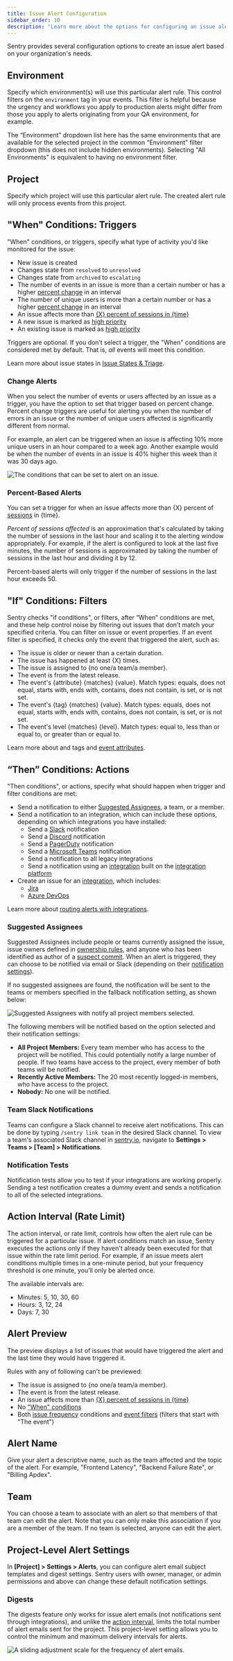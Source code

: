 ```yaml
---
title: Issue Alert Configuration
sidebar_order: 10
description: "Learn more about the options for configuring an issue alert."
---
```


Sentry provides several configuration options to create an issue alert based on your organization's needs.

## Environment

Specify which <PlatformLink to="/configuration/environments/">environment(s)</PlatformLink> will use this particular alert rule. This control filters on the `environment` tag in your events. This filter is helpful because the urgency and workflows you apply to production alerts might differ from those you apply to alerts originating from your QA environment, for example.

The “Environment” dropdown list here has the same environments that are available for the selected project in the common “Environment” filter dropdown (this does not include hidden environments). Selecting "All Environments" is equivalent to having no environment filter.

## Project

Specify which project will use this particular alert rule. The created alert rule will only process events from this project.

## "When" Conditions: Triggers

"When" conditions, or triggers, specify what type of activity you'd like monitored for the issue:

- New issue is created
- Changes state from `resolved` to `unresolved`
- Changes state from `archived` to `escalating`
- The number of events in an issue is more than a certain number or has a higher [percent change](#change-alerts) in an interval
- The number of unique users is more than a certain number or has a higher [percent change](#change-alerts) in an interval
- An issue affects more than [\{X\} percent of sessions in \{time\}](#percent-based-alerts)
- A new issue is marked as [high priority](/product/issues/issue-priority/)
- An existing issue is marked as [high priority](/product/issues/issue-priority/)

Triggers are optional. If you don’t select a trigger, the "When" conditions are considered met by default. That is, _all_ events will meet this condition.

Learn more about issue states in [Issue States & Triage](/product/issues/states-triage/).

### Change Alerts

<Include name="feature-available-for-plan-trial-business.mdx" />

When you select the number of events or users affected by an issue as a trigger, you have the option to set that trigger based on percent change. Percent change triggers are useful for alerting you when the number of errors in an issue or the number of unique users affected is significantly different from normal.

For example, an alert can be triggered when an issue is affecting 10% more unique users in an hour compared to a week ago. Another example would be when the number of events in an issue is 40% higher this week than it was 30 days ago.

![The conditions that can be set to alert on an issue.](./img/issue-change-alert.png)

### Percent-Based Alerts

You can set a trigger for when an issue affects more than \{X\} percent of [sessions](/product/releases/health/#session) in \{time\}.

_Percent of sessions affected_ is an approximation that's calculated by taking the number of sessions in the last hour and scaling it to the alerting window appropriately. For example, if the alert is configured to look at the last five minutes, the number of sessions is approximated by taking the number of sessions in the last hour and dividing it by 12.

Percent-based alerts will only trigger if the number of sessions in the last hour exceeds 50.

## "If" Conditions: Filters

Sentry checks "if conditions", or filters, after “When” conditions are met, and these help control noise by filtering out issues that don’t match your specified criteria. You can filter on issue or event properties. If an event filter is specified, it checks only the event that triggered the alert, such as:

- The issue is older or newer than a certain duration.
- The issue has happened at least \{X\} times.
- The issue is assigned to \{no one/a team/a member\}.
- The event is from the latest release.
- The event's \{attribute\} \{matches\} \{value\}. Match types: equals, does not equal, starts with, ends with, contains, does not contain, is set, or is not set.
- The event's \{tag\} \{matches\} \{value\}. Match types: equals, does not equal, starts with, ends with, contains, does not contain, is set, or is not set.
- The event's level \{matches\} \{level\}. Match types: equal to, less than or equal to, or greater than or equal to.

Learn more about and <PlatformLink to="/enriching-events/tags/">tags</PlatformLink> and [event attributes](/product/sentry-basics/search/searchable-properties/#event-properties).

## “Then” Conditions: Actions

"Then conditions", or actions, specify what should happen when trigger and filter conditions are met:

- Send a notification to either [Suggested Assignees](#suggested_assignees), a team, or a member.
- Send a notification to an integration, which can include these options, depending on which integrations you have installed:
  - Send a [Slack](/organization/integrations/notification-incidents/slack/) notification
  - Send a [Discord](/organization/integrations/notification-incidents/discord/) notification
  - Send a [PagerDuty](/organization/integrations/notification-incidents/pagerduty/) notification
  - Send a [Microsoft Teams](/organization/integrations/notification-incidents/msteams/) notification
  - Send a notification to all legacy integrations
  - Send a notification using an [integration](/organization/integrations/) built on the [integration platform](/organization/integrations/integration-platform/#alerts)
- Create an issue for an [integration](/organization/integrations/), which includes:
  - [Jira](/organization/integrations/issue-tracking/jira/)
  - [Azure DevOps](/organization/integrations/source-code-mgmt/azure-devops)

Learn more about [routing alerts with integrations](/product/alerts/create-alerts/routing-alerts/).

### Suggested Assignees

Suggested Assignees include people or teams currently assigned the issue, issue owners defined in [ownership rules](/product/issues/ownership-rules/), and anyone who has been identified as author of a [suspect commit](/product/issues/suspect-commits/). When an alert is triggered, they can choose to be notified via email or Slack (depending on their [notification settings](/product/alerts/notifications/notification-settings/)).

If no suggested assignees are found, the notification will be sent to the teams or members specified in the fallback notification setting, as shown below:

![Suggested Assignees with notify all project members selected.](./img/suggested_assignee_all_members.png)

The following members will be notified based on the option selected and their notification settings:

- **All Project Members:** Every team member who has access to the project will be notified. This could potentially notify a large number of people. If two teams have access to the project, every member of both teams will be notified.
- **Recently Active Members:** The 20 most recently logged-in members, who have access to the project.
- **Nobody:** No one will be notified.

### Team Slack Notifications

Teams can configure a Slack channel to receive alert notifications. This can be done by typing `/sentry link team` in the desired Slack channel. To view a team's associated Slack channel in [sentry.io](https://sentry.io), navigate to **Settings > Teams > [Team] > Notifications**.

### Notification Tests

Notification tests allow you to test if your integrations are working properly. Sending a test notification creates a dummy event and sends a notification to all of the selected integrations.

## Action Interval (Rate Limit)

The action interval, or rate limit, controls how often the alert rule can be triggered for a particular issue. If alert conditions match an issue, Sentry executes the actions only if they haven't already been executed for that issue within the rate limit period. For example, if an issue meets alert conditions multiple times in a one-minute period, but your frequency threshold is one minute, you’ll only be alerted once.

The available intervals are:

- Minutes: 5, 10, 30, 60
- Hours: 3, 12, 24
- Days: 7, 30

## Alert Preview

The preview displays a list of issues that would have triggered the alert and the last time they would have triggered it.

Rules with any of following can't be previewed:

- The issue is assigned to \{no one/a team/a member\}.
- The event is from the latest release.
- An issue affects more than [\{X\} percent of sessions in \{time\}](#percent-based-alerts)
- No ["When" conditions](#when-conditions-triggers)
- Both [issue frequency](#change-alerts) conditions and [event filters](#if-conditions-filters) (filters that start with "The event")

## Alert Name

Give your alert a descriptive name, such as the team affected and the topic of the alert. For example, "Frontend Latency", "Backend Failure Rate", or "Billing Apdex".

## Team

You can choose a team to associate with an alert so that members of that team can edit the alert. Note that you can only make this association if you are a member of the team. If no team is selected, anyone can edit the alert.

## Project-Level Alert Settings

In **[Project] > Settings > Alerts**, you can configure alert email subject templates and digest settings. Sentry users with owner, manager, or admin permissions and above can change these default notification settings.

### Digests

The digests feature only works for issue alert emails (not notifications sent through integrations), and unlike the [action interval](#action-interval-rate-limit), limits the total number of alert emails sent for the project. This project-level setting allows you to control the minimum and maximum delivery intervals for alerts.

![A sliding adjustment scale for the frequency of alert emails.](./img/alert-digest.png)
